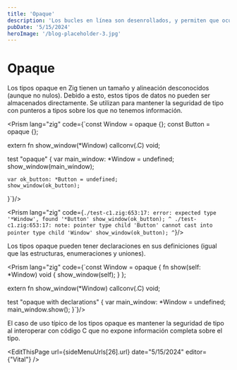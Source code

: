 ```yaml
---
title: 'Opaque'
description: 'Los bucles en línea son desenrollados, y permiten que ocurran algunas cosas que sólo funcionan en tiempo de compilación. Aquí usamos un for, pero un while funciona de forma similar.'
pubDate: '5/15/2024'
heroImage: '/blog-placeholder-3.jpg'
---
```



<div class="flex flex-col gap-y-5 text-white py-8">
<h1 class="text-white py-8">Opaque</h1>

Los tipos <span class="bg-gray-800 rounded-md px-2 text-green-400">opaque</span> en Zig tienen un tamaño y alineación desconocidos (aunque no nulos). Debido a esto, estos tipos de datos no pueden ser almacenados directamente. Se utilizan para mantener la seguridad de tipo con punteros a tipos sobre los que no tenemos información.

<Prism lang="zig" code={`const Window = opaque {};
const Button = opaque {};

extern fn show_window(*Window) callconv(.C) void;

test "opaque" {
    var main_window: *Window = undefined;
    show_window(main_window);

    var ok_button: *Button = undefined;
    show_window(ok_button);
}`}/>

<Prism lang="zig" code={`./test-c1.zig:653:17: error: expected type '*Window', found '*Button'
    show_window(ok_button);
                ^
./test-c1.zig:653:17: note: pointer type child 'Button' cannot cast into pointer type child 'Window'
    show_window(ok_button);
                ^`}/>

Los tipos <span class="bg-gray-800 rounded-md px-2 text-green-400">opaque</span> pueden tener declaraciones en sus definiciones (igual que las estructuras, enumeraciones y uniones).

<Prism lang="zig" code={`const Window = opaque {
    fn show(self: *Window) void {
        show_window(self);
    }
};

extern fn show_window(*Window) callconv(.C) void;

test "opaque with declarations" {
    var main_window: *Window = undefined;
    main_window.show();
}`}/>

El caso de uso típico de los tipos <span class="bg-gray-800 rounded-md px-2 text-green-400">opaque</span> es mantener la seguridad de tipo al interoperar con código C que no expone información completa sobre el tipo.

<EditThisPage url={sideMenuUrls[26].url} date="5/15/2024" editor={"Vital"} />

<div class="flex w-full justify-between space-x-8 place-content-center">
    <NextButton text={sideMenuUrls[25].label} subText="Anterior" isRight={false} url={sideMenuUrls[25].url}/>
    <NextButton text={sideMenuUrls[27].label} subText="Siguiente" isRight={true} url={sideMenuUrls[27].url}/>
</div>
</div>
